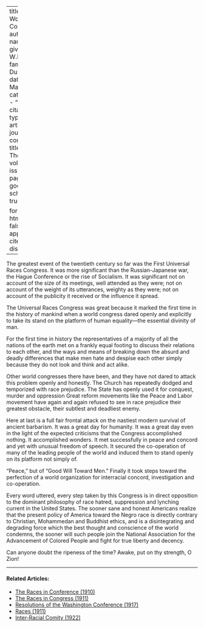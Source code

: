 
---
title: 'The World in Council'
author:
  - name:
      given: W.E.B.
      family: Du Bois
date: Mar. 1911
categories: 
  - ""
citation: 
  type: article-journal
  container-title: The Crisis
  volume: 2
  issue: 5
  page: 196
google-scholar: true

format:
  html:
    toc: false
    appendix-cite-as: display
---




The greatest event of the twentieth century so far was the First Universal Races Congress. It was more significant than the Russian-Japanese war, the Hague Conference or the rise of Socialism. It was significant not on account of the size of its meetings, well attended as they were; not on account of the weight of its utterances, weighty as they were; not on account of the publicity it received or the influence it spread.

The Universal Races Congress was great because it marked the first time in the history of mankind when a world congress dared openly and explicitly to take its stand on the platform of human equality---the essential divinity of man.

For the first time in history the representatives of a majority of all the nations of the earth met on a frankly equal footing to discuss their relations to each other, and the ways and means of breaking down the absurd and deadly differences that make men hate and despise each other simply because they do not look and think and act alike.

Other world congresses there have been, and they have not dared to attack this problem openly and honestly. The Church has repeatedly dodged and temporized with race prejudice. The State has openly used it for conquest, murder and oppression Great reform movements like the Peace and Labor movement have again and again refused to see in race prejudice their greatest obstacle, their subtlest and deadliest enemy.

Here at last is a full fair frontal attack on the nastiest modern survival of ancient barbarism. It was a great day for humanity. It was a great day even in the light of the expected criticisms that the Congress accomplished nothing. It accomplished wonders. It met successfully in peace and concord and yet with unusual freedom of speech. It secured the co-operation of many of the leading people of the world and induced them to stand openly on its platform not simply of.

"Peace," but of "Good Will Toward Men." Finally it took steps toward the perfection of a world organization for interracial concord, investigation and co-operation.

Every word uttered, every step taken by this Congress is in direct opposition to the dominant philosophy of race hatred, suppression and lynching current in the United States. The sooner sane and honest Americans realize that the present policy of America toward the Negro race is directly contrary to Christian, Mohammedan and Buddhist ethics, and is a disintegrating and degrading force which the best thought and conscience of the world condemns, the sooner will such people join the National Association for the Advancement of Colored People and fight for true liberty and decency.

Can anyone doubt the ripeness of the time? Awake, put on thy strength, O Zion!

<!-- Similar articles start here -->

<hr>
#### Related Articles:

* [The Races in Conference (1910)](/Volumes/01/02/races_in_conference.html)
* [The Races in Congress (1911)](/Volumes/02/05/races_congress.html)
* [Resolutions of the Washington Conference (1917)](/Volumes/14/02/resolutions.html)
* [Races (1911)](/Volumes/02/04/races.html)
* [Inter-Racial Comity (1922)](/Volumes/22/01/inter-racial_comity.html)

<!-- Similar articles end here -->
